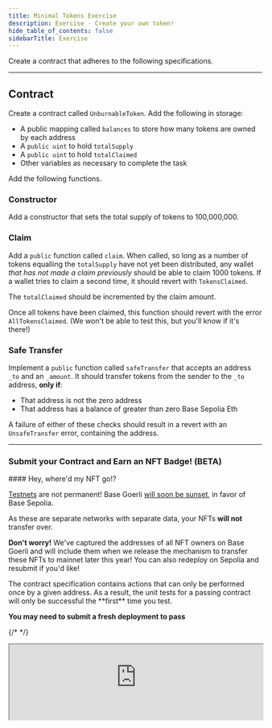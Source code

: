 ```yaml
---
title: Minimal Tokens Exercise
description: Exercise - Create your own token!
hide_table_of_contents: false
sidebarTitle: Exercise
---
```


Create a contract that adheres to the following specifications.

---

## Contract

Create a contract called `UnburnableToken`. Add the following in storage:

- A public mapping called `balances` to store how many tokens are owned by each address
- A `public uint` to hold `totalSupply`
- A `public uint` to hold `totalClaimed`
- Other variables as necessary to complete the task

Add the following functions.

### Constructor

Add a constructor that sets the total supply of tokens to 100,000,000.

### Claim

Add a `public` function called `claim`. When called, so long as a number of tokens equalling the `totalSupply` have not yet been distributed, any wallet _that has not made a claim previously_ should be able to claim 1000 tokens. If a wallet tries to claim a second time, it should revert with `TokensClaimed`.

The `totalClaimed` should be incremented by the claim amount.

Once all tokens have been claimed, this function should revert with the error `AllTokensClaimed`. (We won't be able to test this, but you'll know if it's there!)

### Safe Transfer

Implement a `public` function called `safeTransfer` that accepts an address `_to` and an `_amount`. It should transfer tokens from the sender to the `_to` address, **only if**:

- That address is not the zero address
- That address has a balance of greater than zero Base Sepolia Eth

A failure of either of these checks should result in a revert with an `UnsafeTransfer` error, containing the address.

---

### Submit your Contract and Earn an NFT Badge! (BETA)

<Note>
#### Hey, where'd my NFT go!?

[Testnets](/learn/deployment-to-testnet/test-networks) are not permanent! Base Goerli [will soon be sunset](https://base.mirror.xyz/kkz1-KFdUwl0n23PdyBRtnFewvO48_m-fZNzPMJehM4), in favor of Base Sepolia.

As these are separate networks with separate data, your NFTs **will not** transfer over.

**Don't worry!** We've captured the addresses of all NFT owners on Base Goerli and will include them when we release the mechanism to transfer these NFTs to mainnet later this year! You can also redeploy on Sepolia and resubmit if you'd like!
</Note>


<Warning>
The contract specification contains actions that can only be performed once by a given address. As a result, the unit tests for a passing contract will only be successful the **first** time you test.

**You may need to submit a fresh deployment to pass**
</Warning>


{/* <CafeUnitTest nftNum={13}/> */}

<iframe
  src="https://684b5e62b1ff46bc5bf83966-aijszlfakk.chromatic.com/iframe.html?args=&id=components-cafeunittest--thirteen&viewMode=story&dark=true&hero=true"
  width="100%"
  height="auto"
/>